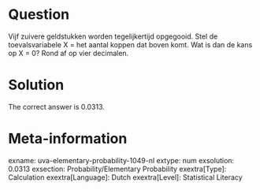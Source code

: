 Question
========

Vijf zuivere geldstukken worden tegelijkertijd opgegooid. Stel de toevalsvariabele X = het aantal koppen dat boven komt. Wat is dan de kans op X = 0? Rond af op vier decimalen. 

Solution
========

The correct answer is 0.0313.

Meta-information
================
exname: uva-elementary-probability-1049-nl 
extype: num 
exsolution: 0.0313 
exsection: Probability/Elementary Probability 
exextra[Type]: Calculation 
exextra[Language]: Dutch 
exextra[Level]: Statistical Literacy 
